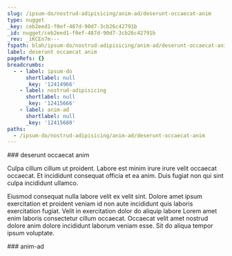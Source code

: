 ```yaml
---
slug: /ipsum-do/nostrud-adipisicing/anim-ad/deserunt-occaecat-anim
type: nugget
_key: ceb2eed1-f0ef-487d-90d7-3cb26c42791b
_id: nugget/ceb2eed1-f0ef-487d-90d7-3cb26c42791b
_rev: _iKCEn7m---
fspath: blah/ipsum-do/nostrud-adipisicing/anim-ad/deserunt-occaecat-anim.md
label: deserunt occaecat anim
pageRefs: {}
breadcrumbs:
  - - label: ipsum-do
      shortlabel: null
      _key: '12414966'
    - label: nostrud-adipisicing
      shortlabel: null
      _key: '12415666'
    - label: anim-ad
      shortlabel: null
      _key: '12415680'
paths:
  - /ipsum-do/nostrud-adipisicing/anim-ad/deserunt-occaecat-anim
---
```


<NuggetArea>
<Nugget slug="/ipsum-do/nostrud-adipisicing/anim-ad/deserunt-occaecat-anim" type="nugget" _key="ceb2eed1-f0ef-487d-90d7-3cb26c42791b" _id="nugget/ceb2eed1-f0ef-487d-90d7-3cb26c42791b" _rev="_iKCEn7m---" fspath="blah/ipsum-do/nostrud-adipisicing/anim-ad/deserunt-occaecat-anim.md" label="deserunt occaecat anim" paths="/ipsum-do/nostrud-adipisicing/anim-ad/deserunt-occaecat-anim">
<NuggetBody>
### deserunt occaecat anim

Culpa cillum cillum ut proident. Labore est minim irure irure velit occaecat occaecat. Et incididunt consequat officia et ea anim. Duis fugiat non qui sint culpa incididunt ullamco.

Eiusmod consequat nulla labore velit ex velit sint. Dolore amet ipsum exercitation et proident veniam id non aute incididunt quis laboris exercitation fugiat. Velit in exercitation dolor do aliquip labore Lorem amet enim laboris consectetur cillum occaecat. Occaecat velit amet nostrud dolore anim dolore incididunt laborum veniam esse. Sit do aliqua tempor ipsum voluptate.

</NuggetBody>
<Breadcrumbs>
<Crumbs>
<Crumb _key="12414966" label="ipsum-do" /><Crumb _key="12415666" label="nostrud-adipisicing" /><Crumb _key="12415680" label="anim-ad" />
</Crumbs>
</Breadcrumbs>
</Nugget>

<NuggetsInbound>
</NuggetsInbound>
<NuggetsOutbound>
</NuggetsOutbound>
</NuggetArea>
<PassagesInbound>
<Passage direction="inbound" type="passage" _key="12415680" _id="passage/12415680" _rev="_iKCEn7i--_" label="anim-ad" passage="anim-ad" fspath="blah/ipsum-do/nostrud-adipisicing/anim-ad" paths="/ipsum-do/nostrud-adipisicing/anim-ad" slug="/ipsum-do/nostrud-adipisicing/anim-ad">
<NuggetBody>
### anim-ad

</NuggetBody>
<Breadcrumbs>
<Crumbs>
<Crumb _key="12414966" label="ipsum-do" /><Crumb _key="12415666" label="nostrud-adipisicing" />
</Crumbs>
</Breadcrumbs>
</Passage>

</PassagesInbound>
<PassagesOutbound>
</PassagesOutbound>